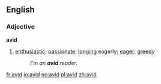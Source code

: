 ==English==
===Adjective===
'''avid'''
# [[enthusiastic]]; [[passionate]]; [[long]]ing eagerly; [[eager]]; [[greedy]]
#:''I'm an '''avid''' reader.''

[[fr:avid]]
[[io:avid]]
[[no:avid]]
[[pl:avid]]
[[zh:avid]]